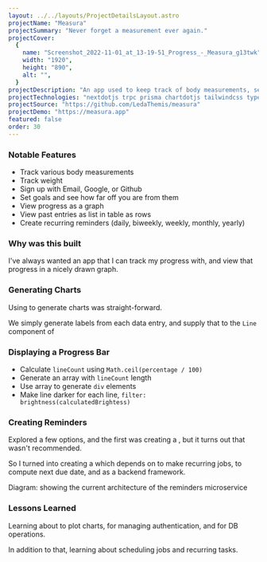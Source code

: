 ```yaml
---
layout: ../../layouts/ProjectDetailsLayout.astro
projectName: "Measura"
projectSummary: "Never forget a measurement ever again."
projectCover:
  {
    name: "Screenshot_2022-11-01_at_13-19-51_Progress_-_Measura_g13twk",
    width: "1920",
    height: "890",
    alt: "",
  }
projectDescription: "An app used to keep track of body measurements, set goals, and see how far off you're from those goals."
projectTechnologies: "nextdotjs trpc prisma chartdotjs tailwindcss typescript"
projectSource: "https://github.com/LedaThemis/measura"
projectDemo: "https://measura.app"
featured: false
order: 30
---
```



### Notable Features

- Track various body measurements
- Track weight
- Sign up with Email, Google, or Github
- Set goals and see how far off you are from them
- View progress as a graph
- View past entries as list in table as rows
- Create recurring reminders (daily, biweekly, weekly, monthly, yearly)

### Why was this built

I've always wanted an app that I can track my progress with, and view that progress in a nicely drawn graph.

### Generating Charts

Using <ExternalLink name="Chart.js" url="https://www.chartjs.org/" /> to generate charts was straight-forward.

We simply generate labels from each data entry, and supply that to the `Line` component of <ExternalLink name="react-chartjs" url="https://react-chartjs-2.js.org/" />

### Displaying a Progress Bar

- Calculate `lineCount` using `Math.ceil(percentage / 100)`
- Generate an array with `lineCount` length
- Use array to generate `div` elements
- Make line darker for each line, `filter: brightness(calculatedBrightess)`

### Creating Reminders

Explored a few options, and the first was creating a <ExternalLink name="custom Next.js server" url="https://nextjs.org/docs/advanced-features/custom-server" />, but it turns out that wasn't recommended.

So I turned into creating a <ExternalLink name="separate microservice" url="https://github.com/LedaThemis/measura-reminders-webserver" altText="(reminders webserver)" /> which depends on <ExternalLink name="node-cron" url="https://github.com/node-cron/node-cron" /> to make recurring jobs, <ExternalLink name="cron-parser" url="https://github.com/harrisiirak/cron-parser" /> to compute next due date, and <ExternalLink name="hyper-express" url="https://github.com/kartikk221/hyper-express" /> as a backend framework.

<CldImage
  src="measura_reminders_architecture_diagram"
  width="361"
  height="521"
  alt="1. User creates reminder 2. Server stores it in DB 3. Server was started before 4. Server checks for due reminders 5. Server sends reminder email only if due date is today 6. Server updates reminder due date"
  optimize={false}
/>

Diagram: showing the current architecture of the reminders microservice

### Lessons Learned

Learning about <ExternalLink name="Chart.js" url="https://www.chartjs.org/" /> to plot charts, <ExternalLink name="NextAuth" url="https://nextauth.org" /> for managing authentication, and <ExternalLink name="Prisma" url="example.com" /> for DB operations.

In addition to that, learning about scheduling jobs and recurring tasks.

